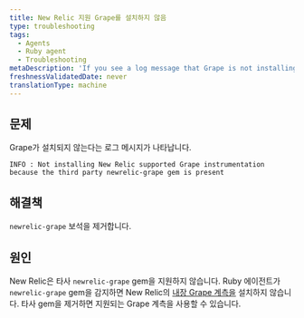 ```yaml
---
title: New Relic 지원 Grape를 설치하지 않음
type: troubleshooting
tags:
  - Agents
  - Ruby agent
  - Troubleshooting
metaDescription: 'If you see a log message that Grape is not installing because of the newrelic-grape third-party gem, remove the newrelic-grape gem.'
freshnessValidatedDate: never
translationType: machine
---
```


## 문제

Grape가 설치되지 않는다는 로그 메시지가 나타납니다.

```
INFO : Not installing New Relic supported Grape instrumentation because the third party newrelic-grape gem is present
```

## 해결책

`newrelic-grape` 보석을 제거합니다.

## 원인

New Relic은 타사 `newrelic-grape` gem을 지원하지 않습니다. Ruby 에이전트가 `newrelic-grape` gem을 감지하면 New Relic의 [내장 Grape 계측을](/docs/agents/ruby-agent/getting-started/ruby-agent-requirements-supported-frameworks) 설치하지 않습니다. 타사 gem을 제거하면 지원되는 Grape 계측을 사용할 수 있습니다.